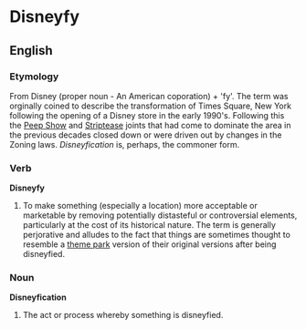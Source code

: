 =Disneyfy=

==English==

===Etymology===

From Disney (proper noun - An American coporation) + 'fy'. The term was orginally coined to describe the transformation of Times Square, New York following the opening of a Disney store in the early 1990's. Following this the [[Peep Shows|Peep Show]] and [[Striptease]] joints that had come to dominate the area in the previous decades closed down or were driven out by changes in the Zoning laws. ''Disneyfication'' is, perhaps, the commoner form. 

===Verb===

'''Disneyfy'''

#  To make something (especially a location) more acceptable or marketable by removing potentially distasteful or controversial elements, particularly at the cost of its historical nature. The term is generally perjorative and alludes to the fact that things are sometimes thought to resemble a [[theme park]] version of their original versions after being disneyfied.

===Noun===

'''Disneyfication'''

# The act or process whereby something is disneyfied.